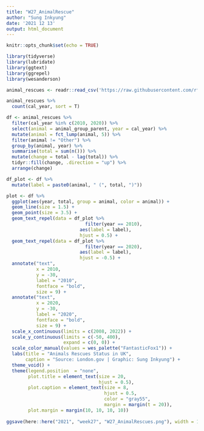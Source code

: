 ```yaml
---
title: "W27_AnimalRescue"
author: "Sung Inkyung"
date: '2021 12 13'
output: html_document
---
```


```r
knitr::opts_chunk$set(echo = TRUE)
```


```r
library(tidyverse)
library(lubridate)
library(ggtext)
library(ggrepel)
library(wesanderson)
```


```r
animal_rescues <- readr::read_csv('https://raw.githubusercontent.com/rfordatascience/tidytuesday/master/data/2021/2021-06-29/animal_rescues.csv')

animal_rescues %>% 
  count(cal_year, sort = T)
```

```r
df <- animal_rescues %>% 
  filter(cal_year %in% c(2010, 2020)) %>%
  select(animal = animal_group_parent, year = cal_year) %>% 
  mutate(animal = fct_lump(animal, 5)) %>% 
  filter(animal != "Other") %>% 
  group_by(animal, year) %>% 
  summarise(total = sum(n())) %>% 
  mutate(change = total - lag(total)) %>% 
  tidyr::fill(change, .direction = "up") %>% 
  arrange(change)

df_plot <- df %>% 
  mutate(label = paste0(animal, " (", total, ")"))

```


```r
plot <- df %>% 
  ggplot(aes(year, total, group = animal, color = animal)) +
  geom_line(size = 1.5) +
  geom_point(size = 3.5) +
  geom_text_repel(data = df_plot %>% 
                             filter(year == 2010),
                           aes(label = label),
                           hjust = 0.5) +
  geom_text_repel(data = df_plot %>% 
                             filter(year == 2020),
                           aes(label = label),
                           hjust = -0.5) +
  annotate("text", 
           x = 2010, 
           y = -30, 
           label = "2010", 
           fontface = "bold", 
           size = 9) +
  annotate("text", 
           x = 2020, 
           y = -30, 
           label = "2020", 
           fontface = "bold", 
           size = 9) +
  scale_x_continuous(limits = c(2008, 2022)) +
  scale_y_continuous(limits = c(-50, 400),
                     expand = c(0, 0)) +
  scale_color_manual(values = wes_palette("FantasticFox1")) +
  labs(title = "Animals Rescues Status in UK",
       caption = "Source: London.gov | Graphic: Sung Inkyung") +
  theme_void() +
  theme(legend.position  = "none",
        plot.title = element_text(size = 20,
                                  hjust = 0.5),
        plot.caption = element_text(size = 8,
                                    hjust = 0.5,
                                    color = "gray55",
                                    margin = margin(t = 20)),
        plot.margin = margin(10, 10, 10, 10))
  
ggsave(here::here("2021", "week27", "W27_AnimalRescues.png"), width = 15, height = 20, units = "cm")

```

